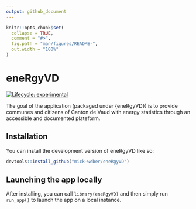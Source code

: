 ```yaml
---
output: github_document
---
```


<!-- README.md is generated from README.Rmd. -->

```r
knitr::opts_chunk$set(
  collapse = TRUE,
  comment = "#>",
  fig.path = "man/figures/README-",
  out.width = "100%"
)
```

# eneRgyVD

<!-- badges: start -->
[![Lifecycle: experimental](https://img.shields.io/badge/lifecycle-experimental-orange.svg)](https://lifecycle.r-lib.org/articles/stages.html#experimental)
<!-- badges: end -->

The goal of the application (packaged under {eneRgyVD}) is to provide communes and citizens of Canton de Vaud with energy statistics through an accessible and documented plateform. 

## Installation

You can install the development version of eneRgyVD like so:

``` r
devtools::install_github("mick-weber/eneRgyVD")

```

## Launching the app locally

After installing, you can call `library(eneRgyVD)` and then simply run `run_app()` to launch the app on a local instance. 
